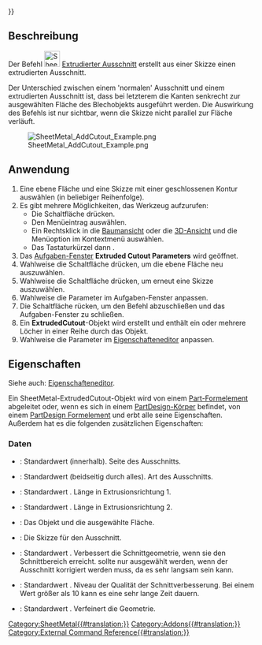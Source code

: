 {{UnfinishedDocu{{#translation:}}}}
<languages/>

{{Docnav
|[[SheetMetal_SketchOnSheet/de|SkizzeAufBlech]]
|[[SheetMetal_Forming/de|Prägen]]
|[[SheetMetal_Workbench/de|SheetMetal]]
|IconL=SheetMetal_SketchOnSheet.svg
|IconR=SheetMetal_Forming.svg
|IconC=Sheetmetal_workbench_icon.svg
}}

{{GuiCommand/de
|Name=SheetMetal AddCutout
|Name/de=SheetMetal Ausschneiden
|MenuLocation=Sheet Metal → Extrudierter Ausschnitt
|Workbenches=[[SheetMetal_Workbench/de|SheetMetal]]
|Shortcut={{KEY|E}} {{KEY|C}}
|Version=0.5.04
}}

<span id="Description"></span>
==Beschreibung==

Der Befehl [[Image:SheetMetal_AddCutout.svg|32px]] [[SheetMetal_AddCutout/de|Extrudierter Ausschnitt]] erstellt aus einer Skizze einen extrudierten Ausschnitt.

Der Unterschied zwischen einem 'normalen' Ausschnitt und einem extrudierten Ausschnitt ist, dass bei letzterem die Kanten senkrecht zur ausgewählten Fläche des Blechobjekts ausgeführt werden. Die Auswirkung des Befehls ist nur sichtbar, wenn die Skizze nicht parallel zur Fläche verläuft.

[[Image:SheetMetal_AddCutout_Example.png]]

{{Caption|Extrudierter Ausschnitt auf Basis einer kreisförmigen Skizze}}

<span id="Usage"></span>
==Anwendung==

# Eine ebene Fläche und eine Skizze mit einer geschlossenen Kontur auswählen (in beliebiger Reihenfolge).
# Es gibt mehrere Möglichkeiten, das Werkzeug aufzurufen:
#* Die Schaltfläche {{Button|[[Image:SheetMetal_AddCutout.svg|16px]] [[SheetMetal_AddCutout/de|Extrudierter Ausschnitt]]}} drücken.
#* Den Menüeintrag {{MenuCommand|Sheet Metal → [[Image:SheetMetal_AddCutout.svg|16px]] Extrudierter Ausschnitt}} auswählen.
#* Ein Rechtsklick in die [[Tree_view/de|Baumansicht]] oder die [[3D_view/de|3D-Ansicht]] und die Menüoption {{MenuCommand|Sheet Metal → [[Image:SheetMetal_AddCutout.svg|16px]] Extrudierter Ausschnitt}} im Kontextmenü auswählen.
#* Das Tastaturkürzel {{KEY|E}} dann {{KEY|C}}.
# Das [[Task_panel/de|Aufgaben-Fenster]] '''Extruded Cutout Parameters'''  wird geöffnet.
# Wahlweise die Schaltfläche {{Button|Face}} drücken, um die ebene Fläche neu auszuwählen.
# Wahlweise die Schaltfläche {{Button|Sketch}} drücken, um erneut eine Skizze auszuwählen.
# Wahlweise die Parameter im Aufgaben-Fenster anpassen.
# Die Schaltfläche {{Button|OK}} rücken, um den Befehl abzuschließen und das Aufgaben-Fenster zu schließen.
# Ein '''ExtrudedCutout'''-Objekt wird erstellt und enthält ein oder mehrere Löcher in einer Reihe durch das Objekt.
# Wahlweise die Parameter im [[Property_editor/de|Eigenschafteneditor]] anpassen.

<span id="Properties"></span>
==Eigenschaften==

Siehe auch: [[Property_editor/de|Eigenschafteneditor]].

Ein SheetMetal-ExtrudedCutout-Objekt wird von einem [[Part_Feature/de|Part-Formelement]] abgeleitet oder, wenn es sich in einem [[PartDesign_Body/de|PartDesign-Körper]] befindet, von einem [[PartDesign_Feature/de|PartDesign Formelement]]
und erbt alle seine Eigenschaften. Außerdem hat es die folgenden zusätzlichen Eigenschaften:

<span id="Data"></span>
===Daten===

{{Properties_Title|Extruded Cutout}}

* {{PropertyData/de|Cut Side|Enumeration}}: Standardwert {{value|Inside}} (innerhalb). Seite des Ausschnitts.
* {{PropertyData/de|Cut Type|Enumeration}}: Standardwert {{value|Through everything both sides}} (beidseitig durch alles). Art des Ausschnitts.
* {{PropertyData/de|Extrusion Length1|Length|hidden}}: Standardwert {{value|500,0 mm}}. Länge in Extrusionsrichtung 1.
* {{PropertyData/de|Extrusion Length2|Length|hidden}}: Standardwert {{value|500,0 mm}}. Länge in Extrusionsrichtung 2.
* {{PropertyData/de|Selected Face|LinkSub}}: Das Objekt und die ausgewählte Fläche.
* {{PropertyData/de|Sketch|Link}}: Die Skizze für den Ausschnitt.

{{Properties_Title|Extruded Cutout Improvements}}

* {{PropertyData/de|Improve Cut|Bool}}: Standardwert {{value|False}}. Verbessert die Schnittgeometrie, wenn sie den Schnittbereich erreicht. {{value|True}} sollte nur ausgewählt werden, wenn der Ausschnitt korrigiert werden muss, da es sehr langsam sein kann.
* {{PropertyData/de|Improve Level|IntegerConstraint|hidden}}: Standardwert {{value|4}}. Niveau der Qualität der Schnittverbesserung. Bei einem Wert größer als 10 kann es eine sehr lange Zeit dauern.
* {{PropertyData/de|Refine|Bool}}: Standardwert {{value|False}}. Verfeinert die Geometrie.


{{Docnav
|[[SheetMetal_SketchOnSheet/de|SkizzeAufBlech]]
|[[SheetMetal_Forming/de|Prägen]]
|[[SheetMetal_Workbench/de|SheetMetal]]
|IconL=SheetMetal_SketchOnSheet.svg
|IconR=SheetMetal_Forming.svg
|IconC=Sheetmetal_workbench_icon.svg
}}

[[Category:SheetMetal{{#translation:}}]]
[[Category:Addons{{#translation:}}]]
[[Category:External Command Reference{{#translation:}}]]
